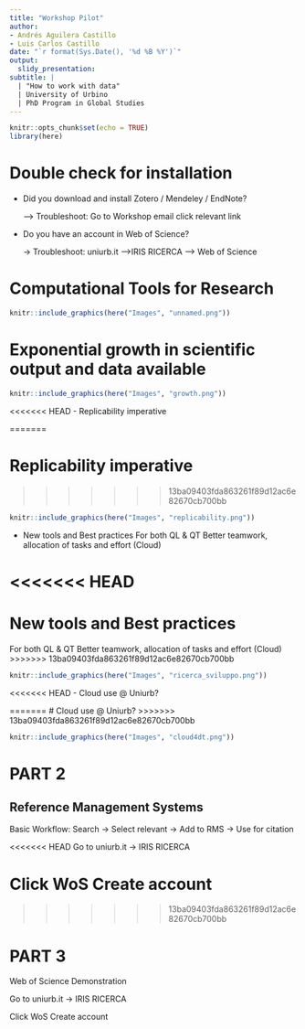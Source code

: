 ```yaml
---
title: "Workshop Pilot"
author:
- Andrés Aguilera Castillo
- Luis Carlos Castillo
date: "`r format(Sys.Date(), '%d %B %Y')`"
output:
  slidy_presentation:
subtitle: |
  | "How to work with data"
  | University of Urbino
  | PhD Program in Global Studies
---
```


```r
knitr::opts_chunk$set(echo = TRUE)
library(here)
```

# Double check for installation

-   Did you download and install Zotero / Mendeley / EndNote?

    --> Troubleshoot: Go to Workshop email click relevant link

-   Do you have an account in Web of Science?

    -> Troubleshoot: uniurb.it -->IRIS RICERCA --> Web of Science




# Computational Tools for Research

```r
knitr::include_graphics(here("Images", "unnamed.png"))
```

# Exponential growth in scientific output and data available

```r
knitr::include_graphics(here("Images", "growth.png"))
```

<<<<<<< HEAD
-   Replicability imperative

=======

# Replicability imperative
>>>>>>> 13ba09403fda863261f89d12ac6e82670cb700bb
```r
knitr::include_graphics(here("Images", "replicability.png"))

```

-   New tools and Best practices For both QL & QT Better teamwork, allocation of tasks and effort (Cloud)

<<<<<<< HEAD
=======
# New tools and Best practices 
For both QL & QT 
Better teamwork, allocation of tasks and effort (Cloud)
>>>>>>> 13ba09403fda863261f89d12ac6e82670cb700bb
```r
knitr::include_graphics(here("Images", "ricerca_sviluppo.png"))

```

<<<<<<< HEAD
-   Cloud use \@ Uniurb?

=======
# Cloud use @ Uniurb?
>>>>>>> 13ba09403fda863261f89d12ac6e82670cb700bb
```r
knitr::include_graphics(here("Images", "cloud4dt.png"))

```

# PART 2
## Reference Management Systems

Basic Workflow: Search -> Select relevant -> Add to RMS -> Use for citation

<<<<<<< HEAD
Go to uniurb.it -> IRIS RICERCA

Click WoS Create account
=======
>>>>>>> 13ba09403fda863261f89d12ac6e82670cb700bb


# PART 3
Web of Science Demonstration

Go to uniurb.it -\> IRIS RICERCA

Click WoS Create account

